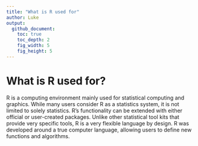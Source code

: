 ```yaml
---
title: "What is R used for"
author: Luke
output:
  github_document:
    toc: true
    toc_depth: 2
    fig_width: 5
    fig_height: 5
---
```


# What is R used for?
R is a computing environment mainly used for statistical computing and graphics. While many users consider R as a statistics system, it is not limited to solely statistics. R's functionality can be extended with either official or user-created packages. Unlike other statistical tool kits that provide very specific tools, R is a very flexible language by design. R was developed around a true computer language, allowing users to define new functions and algorithms. 